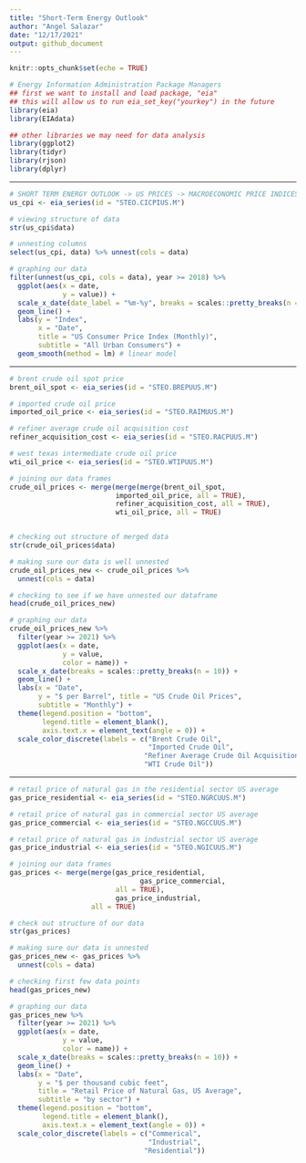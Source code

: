 ```yaml
---
title: "Short-Term Energy Outlook"
author: "Angel Salazar"
date: "12/17/2021"
output: github_document
---
```


```r
knitr::opts_chunk$set(echo = TRUE)

# Energy Information Administration Package Managers
## first we want to install and load package, "eia"
## this will allow us to run eia_set_key("yourkey") in the future
library(eia)
library(EIAdata)

## other libraries we may need for data analysis
library(ggplot2)
library(tidyr)
library(rjson)
library(dplyr)

```

***

```r
# SHORT TERM ENERGY OUTLOOK -> US PRICES -> MACROECONOMIC PRICE INDICES
us_cpi <- eia_series(id = "STEO.CICPIUS.M")

# viewing structure of data
str(us_cpi$data)

# unnesting columns 
select(us_cpi, data) %>% unnest(cols = data)

# graphing our data
filter(unnest(us_cpi, cols = data), year >= 2018) %>%
  ggplot(aes(x = date, 
             y = value)) + 
  scale_x_date(date_label = "%m-%y", breaks = scales::pretty_breaks(n = 10)) +
  geom_line() +
  labs(y = "Index",
       x = "Date",
       title = "US Consumer Price Index (Monthly)", 
       subtitle = "All Urban Consumers") +
  geom_smooth(method = lm) # linear model 

```

***

```r
# brent crude oil spot price
brent_oil_spot <- eia_series(id = "STEO.BREPUUS.M")

# imported crude oil price
imported_oil_price <- eia_series(id = "STEO.RAIMUUS.M")

# refiner average crude oil acquisition cost
refiner_acquisition_cost <- eia_series(id = "STEO.RACPUUS.M")

# west texas intermediate crude oil price
wti_oil_price <- eia_series(id = "STEO.WTIPUUS.M")

# joining our data frames
crude_oil_prices <- merge(merge(merge(brent_oil_spot, 
                          imported_oil_price, all = TRUE),  
                          refiner_acquisition_cost, all = TRUE),
                          wti_oil_price, all = TRUE)


# checking out structure of merged data
str(crude_oil_prices$data)

# making sure our data is well unnested
crude_oil_prices_new <- crude_oil_prices %>%
  unnest(cols = data)

# checking to see if we have unnested our dataframe
head(crude_oil_prices_new)

# graphing our data
crude_oil_prices_new %>%
  filter(year >= 2021) %>%
  ggplot(aes(x = date, 
             y = value, 
             color = name)) +
  scale_x_date(breaks = scales::pretty_breaks(n = 10)) +
  geom_line() +
  labs(x = "Date", 
       y = "$ per Barrel", title = "US Crude Oil Prices", 
       subtitle = "Monthly") +
  theme(legend.position = "bottom", 
        legend.title = element_blank(), 
        axis.text.x = element_text(angle = 0)) + 
  scale_color_discrete(labels = c("Brent Crude Oil", 
                                  "Imported Crude Oil", 
                                 "Refiner Average Crude Oil Acquisition Cost", 
                                 "WTI Crude Oil"))


```

***

```r
# retail price of natural gas in the residential sector US average
gas_price_residential <- eia_series(id = "STEO.NGRCUUS.M")

# retail price of natural gas in commercial sector US average
gas_price_commercial <- eia_series(id = "STEO.NGCCUUS.M")

# retail price of natural gas in industrial sector US average
gas_price_industrial <- eia_series(id = "STEO.NGICUUS.M")

# joining our data frames
gas_prices <- merge(merge(gas_price_residential, 
                                gas_price_commercial, 
                          all = TRUE),
                          gas_price_industrial, 
                    all = TRUE)

# check out structure of our data
str(gas_prices)

# making sure our data is unnested 
gas_prices_new <- gas_prices %>%
  unnest(cols = data)

# checking first few data points
head(gas_prices_new)

# graphing our data
gas_prices_new %>%
  filter(year >= 2021) %>%
  ggplot(aes(x = date, 
             y = value, 
             color = name)) +
  scale_x_date(breaks = scales::pretty_breaks(n = 10)) +
  geom_line() +
  labs(x = "Date", 
       y = "$ per thousand cubic feet", 
       title = "Retail Price of Natural Gas, US Average", 
       subtitle = "by sector") +
  theme(legend.position = "bottom", 
        legend.title = element_blank(), 
        axis.text.x = element_text(angle = 0)) + 
  scale_color_discrete(labels = c("Commerical", 
                                  "Industrial", 
                                 "Residential"))



```

